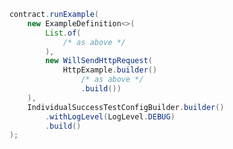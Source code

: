```java
    contract.runExample(
        new ExampleDefinition<>(
            List.of(
                /* as above */
            ),
            new WillSendHttpRequest(
                HttpExample.builder()
                    /* as above */
                    .build())
        ),
        IndividualSuccessTestConfigBuilder.builder()
            .withLogLevel(LogLevel.DEBUG)
            .build()
    );
```
